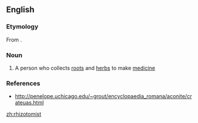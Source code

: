 ==English==

===Etymology===
From {{suffix|rhizotomy|ist}}.

===Noun===
{{en-noun}}

# {{context|obsolete}} A person who collects [[root]]s and [[herb]]s to make [[medicine]]

===References===
* http://penelope.uchicago.edu/~grout/encyclopaedia_romana/aconite/crateuas.html

[[zh:rhizotomist]]
